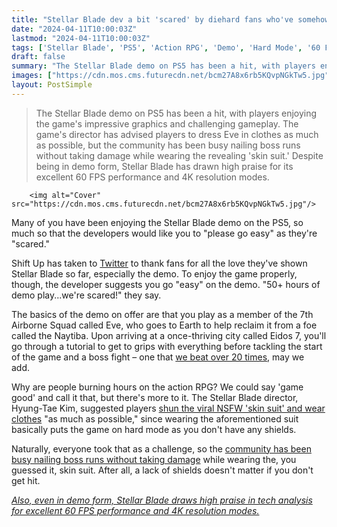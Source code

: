 ```yaml
---
title: "Stellar Blade dev a bit 'scared' by diehard fans who've somehow already put 50 hours into the PS5 action RPG: 'Please go easy on the demo'"
date: "2024-04-11T10:00:03Z"
lastmod: "2024-04-11T10:00:03Z"
tags: ['Stellar Blade', 'PS5', 'Action RPG', 'Demo', 'Hard Mode', '60 FPS', '4K Resolution']
draft: false
summary: "The Stellar Blade demo on PS5 has been a hit, with players enjoying the game's impressive graphics and challenging gameplay. The game's director has advised players to dress Eve in clothes as much as possible, but the community has been busy nailing boss runs without taking damage while wearing the revealing 'skin suit.' Despite being in demo form, Stellar Blade has drawn high praise for its excellent 60 FPS performance and 4K resolution modes."
images: ["https://cdn.mos.cms.futurecdn.net/bcm27A8x6rb5KQvpNGkTw5.jpg"]
layout: PostSimple
---
```

> The Stellar Blade demo on PS5 has been a hit, with players enjoying the game's impressive graphics and challenging gameplay. The game's director has advised players to dress Eve in clothes as much as possible, but the community has been busy nailing boss runs without taking damage while wearing the revealing 'skin suit.' Despite being in demo form, Stellar Blade has drawn high praise for its excellent 60 FPS performance and 4K resolution modes.


        <img alt="Cover" src="https://cdn.mos.cms.futurecdn.net/bcm27A8x6rb5KQvpNGkTw5.jpg"/>
        
Many of you have been enjoying the Stellar Blade demo on the PS5, so much so that the developers would like you to "please go easy" as they're "scared."

Shift Up has taken to [Twitter](https://x.com/StellarBlade/status/1778085783418949771) to thank fans for all the love they've shown Stellar Blade so far, especially the demo. To enjoy the game properly, though, the developer suggests you go "easy" on the demo. "50+ hours of demo play...we're scared!" they say.

The basics of the demo on offer are that you play as a member of the 7th Airborne Squad called Eve, who goes to Earth to help reclaim it from a foe called the Naytiba. Upon arriving at a once-thriving city called Eidos 7, you'll go through a tutorial to get to grips with everything before tackling the start of the game and a boss fight – one that [we beat over 20 times](https://www.gamesradar.com/stellar-blade-hands-on-preview/), may we add. 

Why are people burning hours on the action RPG? We could say 'game good' and call it that, but there's more to it. The Stellar Blade director, Hyung-Tae Kim, suggested players [shun the viral NSFW 'skin suit' and wear clothes](https://www.gamesradar.com/stellar-blade-director-recommends-players-make-eve-wear-actual-clothes-as-much-as-possible-in-the-action-rpg-instead-of-the-nsfw-skin-suit/) "as much as possible," since wearing the aforementioned suit basically puts the game on hard mode as you don't have any shields. 

Naturally, everyone took that as a challenge, so the [community has been busy nailing boss runs without taking damage](https://www.gamesradar.com/stellar-blade-director-advises-making-eve-wear-clothes-as-much-as-possible-but-fans-are-acing-the-rpgs-demo-boss-in-the-nsfw-skin-suit-without-taking-damage-anyway/) while wearing the, you guessed it, skin suit. After all, a lack of shields doesn't matter if you don't get hit.

[<em>Also, even in demo form, Stellar Blade draws high praise in tech analysis for excellent 60 FPS performance and 4K resolution modes.</em>](https://www.gamesradar.com/even-in-demo-form-ps5-action-rpg-stellar-blade-draws-high-praise-in-tech-analysis-for-excellent-60-fps-performance-and-4k-resolution-modes/)
        